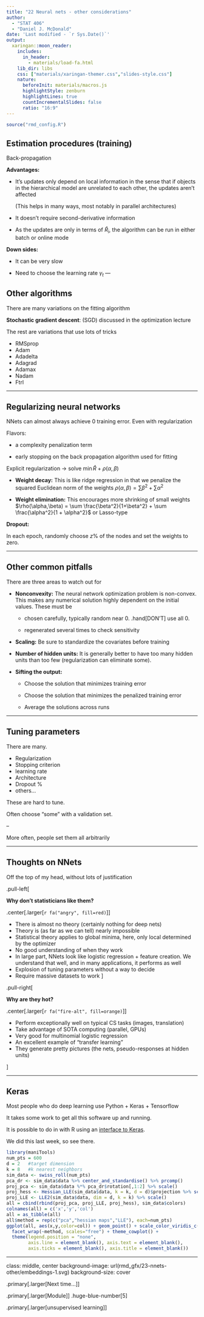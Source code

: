 ```yaml
---
title: "22 Neural nets - other considerations"
author: 
  - "STAT 406"
  - "Daniel J. McDonald"
date: 'Last modified - `r Sys.Date()`'
output:
  xaringan::moon_reader:
    includes:
      in_header: 
        - materials/load-fa.html
    lib_dir: libs
    css: ["materials/xaringan-themer.css","slides-style.css"]
    nature:
      beforeInit: materials/macros.js
      highlightStyle: zenburn
      highlightLines: true
      countIncrementalSlides: false
      ratio: "16:9"
---
```


```r
source("rmd_config.R")
```

## Estimation procedures (training)

$$\newcommand{\Expect}[1]{\mathbb{E}\left[ #1 \right]}
\newcommand{\Var}[1]{\mathbb{V}\left[ #1 \right]}
\newcommand{\Cov}[2]{\mathrm{Cov}\left[#1,\ #2\right]}
\newcommand{\given}{\ \vert\ }
\newcommand{\argmin}{\arg\min}
\newcommand{\argmax}{\arg\max}
\newcommand{\R}{\mathbb{R}}
\newcommand{\P}{\mathbb{P}}
\renewcommand{\hat}{\widehat}
\newcommand{\tr}[1]{\mbox{tr}(#1)}
\newcommand{\X}{\mathbf{X}}
\newcommand{\bfy}{\mathbf{y}}
\newcommand{\bfx}{\mathbf{x}}$$

Back-propagation

__Advantages:__ 

-   It's updates only depend on local
    information in the sense that if objects in the hierarchical model
    are unrelated to each other, the updates aren't affected

    (This helps in many ways, most notably in parallel architectures)

-   It doesn't require second-derivative information

-   As the updates are only in terms of $\hat{R}_i$, the algorithm can
    be run in either batch  or online  mode

__Down sides:__ 

-   It can be very slow

-   Need to choose the learning rate
    $\gamma_t$
---

## Other algorithms

There are many  variations on the fitting algorithm

__Stochastic gradient descent__: (SGD) discussed in the optimization lecture

The rest are variations that use lots of tricks

* RMSprop
* Adam
* Adadelta
* Adagrad
* Adamax
* Nadam
* Ftrl

---

## Regularizing neural networks

NNets can almost always achieve 0 training error. Even with regularization

Flavors:

-   a complexity penalization term

-   early stopping on the back propagation algorithm used for fitting


Explicit regularization $\longrightarrow$ solve $\min \hat{R} + \rho(\alpha,\beta)$

-   __Weight decay:__  This is like
    ridge regression in that we penalize the squared Euclidean norm of
    the weights $\rho(\alpha,\beta) = \sum \beta^2 + \sum \alpha^2$

-   __Weight elimination:__  This
    encourages more shrinking of small weights
    $\rho(\alpha,\beta) =  \sum \frac{\beta^2}{1+\beta^2} + \sum \frac{\alpha^2}{1 + \alpha^2}$ or Lasso-type


__Dropout:__

In each epoch, randomly choose $z\%$ of the nodes and set the weights to zero.

---

## Other common pitfalls

There are three areas to watch out for

- __Nonconvexity:__  The neural network optimization problem is non-convex. This makes any numerical solution highly dependent on the initial values. These must be

  - chosen carefully, typically random near 0. .hand[DON'T] use all 0.

  - regenerated several times to check sensitivity

-   __Scaling:__  Be sure to
    standardize the covariates before training

-   __Number of hidden units:__  It is generally
    better to have too many hidden units than too few (regularization
    can eliminate some).


- __Sifting the output:__ 
    
    -   Choose the solution that minimizes training
    error

    -   Choose the solution that minimizes the
    penalized  training error

    -   Average the solutions across runs

---

## Tuning parameters

There are many.

* Regularization
* Stopping criterion
* learning rate
* Architecture
* Dropout %
* others...

These are hard to tune.

Often choose "some" with a validation set.

--

More often, people set them all arbitrarily

---

## Thoughts on NNets

Off the top of my head, without lots of justification

.pull-left[

__Why don't statisticians like them?__

.center[.larger[`r fa("angry", fill=red)`]]

- There is almost no theory (certainly nothing for deep nets)
- Theory is (as far as we can tell) nearly impossible
- Statistical theory applies to global minima, here, only local determined by the optimizer
- No good understanding of when they work
- In large part, NNets look like logistic regression + feature creation. We understand that well, and in many applications, it performs as well
- Explosion of tuning parameters without a way to decide
- Require massive datasets to work
]

.pull-right[

__Why are they hot?__

.center[.larger[`r fa("fire-alt", fill=orange)`]]

- Perform exceptionally well on typical CS tasks (images, translation)
- Take advantage of SOTA computing (parallel, GPUs)
- Very good for multinomial logistic regression
- An excellent example of "transfer learning"
- They generate pretty pictures (the nets, pseudo-responses at hidden units)

]

---

## Keras

Most people who do deep learning use Python $+$ Keras $+$ Tensorflow

It takes some work to get all this software up and running.

It is possible to do in with R using an [interface to Keras](https://keras.rstudio.com/index.html).

We did this last week, so see there.

```r
library(maniTools)
num_pts = 600
d = 2   #target dimension
k = 8   #k nearest neighbors
sim_data <- swiss_roll(num_pts)
pca_dr <- sim_data$data %>% center_and_standardise() %>% prcomp()
proj_pca <- sim_data$data %*% pca_dr$rotation[,1:2] %>% scale()
proj_hess <- Hessian_LLE(sim_data$data, k = k, d = d)$projection %>% scale()
proj_LLE <- LLE2(sim_data$data, dim = d, k = k) %>% scale()
all = cbind(rbind(proj_pca, proj_LLE, proj_hess), sim_data$colors)
colnames(all) = c('x','y','col')
all = as_tibble(all)
all$method = rep(c("pca","hessian maps","LLE"), each=num_pts) 
ggplot(all, aes(x,y,color=col)) + geom_point() + scale_color_viridis_c() +
  facet_wrap(~method, scales="free") + theme_cowplot() +
  theme(legend.position = "none", 
        axis.line = element_blank(), axis.text = element_blank(),
        axis.ticks = element_blank(), axis.title = element_blank())
```

---
class: middle, center
background-image: url(rmd_gfx/23-nnets-other/embeddings-1.svg)
background-size: cover



.primary[.larger[Next time...]]

.primary[.larger[Module]] .huge-blue-number[5]

.primary[.larger[unsupervised learning]]




